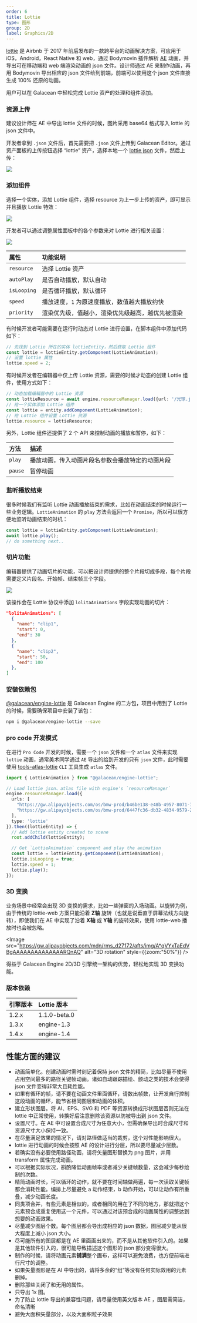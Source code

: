 ```yaml
---
order: 6
title: Lottie
type: 图形
group: 2D
label: Graphics/2D
---
```


[lottie](https://airbnb.io/lottie/) 是 Airbnb 于 2017 年前后发布的一款跨平台的动画解决方案，可应用于 iOS，Android，React Native 和 web，通过 Bodymovin 插件解析 [AE](https://www.adobe.com/products/aftereffects.html) 动画，并导出可在移动端和 web 端渲染动画的 json 文件。设计师通过 AE 来制作动画，再用 Bodymovin 导出相应的 json 文件给到前端，前端可以使用这个 json 文件直接生成 100% 还原的动画。

用户可以在 Galacean 中轻松完成 Lottie 资产的处理和组件添加。

### 资源上传

建议设计师在 AE 中导出 lottie 文件的时候，图片采用 base64 格式写入 lottie 的 json 文件中。

开发者拿到 `.json` 文件后，首先需要把 `.json` 文件上传到 Galacean Editor。通过资产面板的上传按钮选择 “lottie” 资产，选择本地一个 [lottie json](https://github.com/galacean/galacean.github.io/files/14106485/_Lottie.3.json) 文件，然后上传：

<Image src="https://mdn.alipayobjects.com/huamei_w6ifet/afts/img/A*UQ1LTI_mYv4AAAAAAAAAAAAADjCHAQ/original"   />

### 添加组件

选择一个实体，添加 Lottie 组件，选择 resource 为上一步上传的资产，即可显示并且播放 Lottie 特效：

<Image src="https://mdn.alipayobjects.com/huamei_w6ifet/afts/img/A*ehFMT7vBaCAAAAAAAAAAAAAADjCHAQ/original" />

开发者可以通过调整属性面板中的各个参数来对 Lottie 进行相关设置：

<Image src="https://mdn.alipayobjects.com/huamei_w6ifet/afts/img/A*OswOQI837OkAAAAAAAAAAAAADjCHAQ/original" />


| 属性 | 功能说明 |
| :--- | :--- |
| `resource` | 选择 Lottie 资产 |
| `autoPlay` | 是否自动播放，默认自动 |
| `isLooping` | 是否循环播放，默认循环 |
| `speed` | 播放速度，`1` 为原速度播放，数值越大播放约快 |
| `priority` | 渲染优先级，值越小，渲染优先级越高，越优先被渲染 |

有时候开发者可能需要在运行时动态对 Lottie 进行设置，在脚本组件中添加代码如下：
```typescript
// 先找到 Lottie 所在的实体 lottieEntity，然后获取 Lottie 组件
const lottie = lottieEntity.getComponent(LottieAnimation);
// 设置 lottie 属性
lottie.speed = 2;
```
有时候开发者在编辑器中仅上传 Lottie 资源，需要的时候才动态的创建 Lottie 组件，使用方式如下：
```typescript
// 动态加载编辑器中的 Lottie 资源
const lottieResource = await engine.resourceManager.load({url: '/光球.json', type: 'EditorLottie'});
// 给一个实体添加 Lottie 组件
const lottie = entity.addComponent(LottieAnimation);
// 给 Lottie 组件设置 Lottie 资源
lottie.resource = lottieResource;
```

另外，Lottie 组件还提供了 2 个 API 来控制动画的播放和暂停，如下：

| 方法 |  描述 |
| :--- | :--- |
| `play` | 播放动画，传入动画片段名参数会播放特定的动画片段 |
| `pause` | 暂停动画 |

### 监听播放结束

很多时候我们有监听 Lottie 动画播放结束的需求，比如在动画结束的时候运行一些业务逻辑。`LottieAnimation` 的 `play` 方法会返回一个 `Promise`，所以可以很方便地监听动画结束的时机：

```typescript
const lottie = lottieEntity.getComponent(LottieAnimation);
await lottie.play();
// do something next..
```

### 切片功能

编辑器提供了动画切片的功能，可以把设计师提供的整个片段切成多段，每个片段需要定义片段名、开始帧、结束帧三个字段。

<Image src="https://mdn.alipayobjects.com/huamei_w6ifet/afts/img/A*skjbSZjSpYoAAAAAAAAAAAAADjCHAQ/original" />

该操作会在 Lottie 协议中添加 `lolitaAnimations` 字段实现动画的切片：

```json
"lolitaAnimations": [
  {
    "name": "clip1",
    "start": 0,
    "end": 30
  },
  {
    "name": "clip2",
    "start": 50,
    "end": 100
  },
]
```


### 安装依赖包

<a href="https://www.npmjs.com/package/@galacean/engine-lottie" target="_blank">@galacean/engine-lottie</a> 是 Galacean Engine 的二方包，项目中用到了 Lottie 的时候，需要确保项目中安装了该包：

```bash
npm i @galacean/engine-lottie --save
```

### pro code 开发模式

在进行 `Pro Code` 开发的时候，需要一个 `json` 文件和一个 `atlas` 文件来实现 `lottie` 动画，通常美术同学通过 `AE` 导出的给到开发的只有 `json` 文件，此时需要使用 [tools-atlas-lottie](https://www.npmjs.com/package/@galacean/tools-atlas-lottie) `CLI` 工具生成 `atlas` 文件。

```typescript
import { LottieAnimation } from "@galacean/engine-lottie";

// Load lottie json、atlas file with engine's `resourceManager`
engine.resourceManager.load({
  urls: [
    "https://gw.alipayobjects.com/os/bmw-prod/b46be138-e48b-4957-8071-7229661aba53.json",
    "https://gw.alipayobjects.com/os/bmw-prod/6447fc36-db32-4834-9579-24fe33534f55.atlas"
  ],
  type: 'lottie'
}).then((lottieEntity) => {
  // Add lottie entity created to scene 
  root.addChild(lottieEntity);

  // Get `LottieAnimation` component and play the animation
  const lottie = lottieEntity.getComponent(LottieAnimation);
  lottie.isLooping = true;
  lottie.speed = 1;
  lottie.play();
});
```

### 3D 变换

业务场景中经常会出现 3D 变换的需求，比如一些弹窗的入场动画。以旋转为例，由于传统的 lottie-web 方案只能沿着 **Z轴** 旋转（也就是说垂直于屏幕法线方向旋转），即使我们在 AE 中实现了沿着 **X轴** 或 **Y轴** 的旋转效果，使用 lottie-web  播放时也会被忽略。

<Image src="https://gw.alipayobjects.com/mdn/rms_d27172/afts/img/A*qVYxTaEdVBgAAAAAAAAAAAAAARQnAQ" alt="3D rotation" style={{zoom:"50%"}} />

得益于 Galacean Engine 2D/3D 引擎统一架构的优势，轻松地实现 3D 变换功能。

### 版本依赖
| 引擎版本 |  Lottie 版本 |
| :--- | :--- |
| 1.2.x | 1.1.0-beta.0 |
| 1.3.x | engine-1.3 |
| 1.4.x | engine-1.4 |

## 性能方面的建议

- 动画简单化。创建动画时需时刻记着保持 json 文件的精简，比如尽量不使用占用空间最多的路径关键帧动画。诸如自动跟踪描绘、颤动之类的技术会使得 json 文件变得非常大且耗性能。
- 如果有循环的帧，请不要在动画文件里面循环，请数出帧数，让开发自行控制这段动画的循环，能节省相同图层和动画的体积。
- 建立形状图层。将 AI、EPS、SVG 和 PDF 等资源转换成形状图层否则无法在 lottie 中正常使用，转换好后注意删除该资源以防被导出到 json 文件。
- 设置尺寸。在 AE 中可设置合成尺寸为任意大小，但需确保导出时合成尺寸和资源尺寸大小保持一致。
- 在尽量满足效果的情况下，请对路径做适当的裁剪，这个对性能影响很大。
- lottie 进行动画的时候会按照 AE 的设计进行分层，所以要尽量减少层数。
- 若确实没有必要使用路径动画，请将矢量图形替换为 png 图片，并用 transform 属性完成动画。
- 可以根据实际状况，斟酌降低动画帧率或者减少关键帧数量，这会减少每秒绘制的次数。
- 精简动画时长，可以循环的动作，就不要在时间轴做两遍，每一次读取关键帧都会消耗性能。编排上尽量避免 a 动作结束，b 动作开始，可以让动作有所重叠，减少动画长度。
- 同类项合并，有些元素是相似的，或者相同的用在了不同的地方，那就把这个元素预合成重复使用这一个元件，可以通过对该预合成的动画属性的调整达到想要的动画效果。
- 尽量减少图层个数。每个图层都会导出成相应的 json 数据，图层减少能从很大程度上减小 json 大小。
- 尽可能所有的图层都是在 AE 里面画出来的，而不是从其他软件引入的。如果是其他软件引入的，很可能导致描述这个图形的 json 部分变得很大。
- 制作的时候，请将动画元素**铺满**整个画布，这样可以避免浪费，也方便前端进行尺寸的调整。
- 如果矢量图形是在 AI 中导出的，请将多余的“组”等没有任何实际效用的元素删掉。
- 删除那些关闭了和无用的属性。
- 只导出 1x 图。
- 为了防止 lottie 导出的兼容性问题，请尽量使用英文版本 AE ，图层需简洁，命名清晰
- 避免大面积矢量部分，以及大面积粒子效果